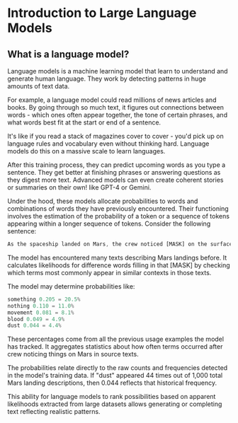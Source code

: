 # Introduction to Large Language Models

## What is a language model?

Language models  is a machine learning model that learn to understand and generate human language. They work by detecting patterns in huge amounts of text data.

For example, a language model could read millions of news articles and books. By going through so much text, it figures out connections between words - which ones often appear together, the tone of certain phrases, and what words best fit at the start or end of a sentence.

It's like if you read a stack of magazines cover to cover - you'd pick up on language rules and vocabulary even without thinking hard. Language models do this on a massive scale to learn languages.

After this training process, they can predict upcoming words as you type a sentence. They get better at finishing phrases or answering questions as they digest more text. Advanced models can even create coherent stories or summaries on their own! like GPT-4 or Gemini.

Under the hood, these models allocate probabilities to words and combinations of words they have previously encountered. Their functioning involves the estimation of the probability of a token or a sequence of tokens appearing within a longer sequence of tokens. Consider the following sentence:


```js copy 
As the spaceship landed on Mars, the crew noticed [MASK] on the surface.
```

The model has encountered many texts describing Mars landings before. It calculates likelihoods for difference words filling in that [MASK] by checking which terms most commonly appear in similar contexts in those texts.

The model may determine probabilities like:

```js copy 
something 0.205 = 20.5%
nothing 0.110 = 11.0%
movement 0.081 = 8.1%
blood 0.049 = 4.9%
dust 0.044 = 4.4%
```
These percentages come from all the previous usage examples the model has tracked. It aggregates statistics about how often terms occurred after crew noticing things on Mars in source texts.

The probabilities relate directly to the raw counts and frequencies detected in the model's training data. If "dust" appeared 44 times out of 1,000 total Mars landing descriptions, then 0.044 reflects that historical frequency.

This ability for language models to rank possibilities based on apparent likelihoods extracted from large datasets allows generating or completing text reflecting realistic patterns.
